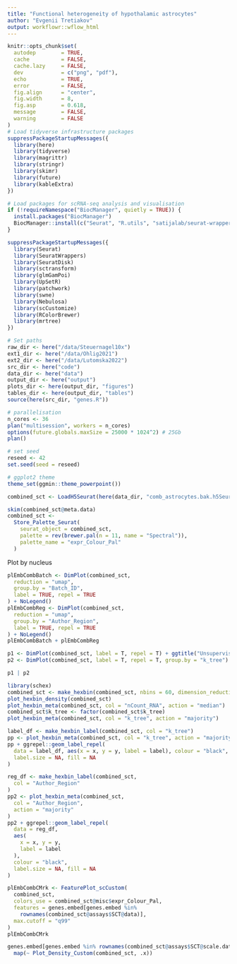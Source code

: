 ```yaml
---
title: "Functional heterogeneity of hypothalamic astrocytes"
author: "Evgenii Tretiakov"
output: workflowr::wflow_html
---
```


```r
knitr::opts_chunk$set(
  autodep        = TRUE,
  cache          = FALSE,
  cache.lazy     = FALSE,
  dev            = c("png", "pdf"),
  echo           = TRUE,
  error          = FALSE,
  fig.align      = "center",
  fig.width      = 8,
  fig.asp        = 0.618,
  message        = FALSE,
  warning        = FALSE
)
# Load tidyverse infrastructure packages
suppressPackageStartupMessages({
  library(here)
  library(tidyverse)
  library(magrittr)
  library(stringr)
  library(skimr)
  library(future)
  library(kableExtra)
})

# Load packages for scRNA-seq analysis and visualisation
if (!requireNamespace("BiocManager", quietly = TRUE)) {
  install.packages("BiocManager")
  BiocManager::install(c("Seurat", "R.utils", "satijalab/seurat-wrappers", "mojaveazure/seurat-disk", "workflowr", "linxihui/NNLM", "yanwu2014/swne", "YuLab-SMU/ggtree", "pengminshi/mrtree", "glmpca", "scry", "scater", "scuttle", "miQC", "sjessa/ggmin", "glmGamPoi", "Nebulosa"))
}

suppressPackageStartupMessages({
  library(Seurat)
  library(SeuratWrappers)
  library(SeuratDisk)
  library(sctransform)
  library(glmGamPoi)
  library(UpSetR)
  library(patchwork)
  library(swne)
  library(Nebulosa)
  library(scCustomize)
  library(RColorBrewer)
  library(mrtree)
})

# Set paths
raw_dir <- here("/data/Steuernagel10x")
ext1_dir <- here("/data/Ohlig2021")
ext2_dir <- here("/data/Lutomska2022")
src_dir <- here("code")
data_dir <- here("data")
output_dir <- here("output")
plots_dir <- here(output_dir, "figures")
tables_dir <- here(output_dir, "tables")
source(here(src_dir, "genes.R"))

# parallelisation
n_cores <- 36
plan("multisession", workers = n_cores)
options(future.globals.maxSize = 25000 * 1024^2) # 25Gb
plan()

# set seed
reseed <- 42
set.seed(seed = reseed)

# ggplot2 theme
theme_set(ggmin::theme_powerpoint())
```

```r
combined_sct <- LoadH5Seurat(here(data_dir, "comb_astrocytes.bak.h5Seurat"))
```

```r
skim(combined_sct@meta.data)
combined_sct <-
  Store_Palette_Seurat(
    seurat_object = combined_sct,
    palette = rev(brewer.pal(n = 11, name = "Spectral")),
    palette_name = "expr_Colour_Pal"
  )
```


Plot by nucleus

```r
plEmbCombBatch <- DimPlot(combined_sct,
  reduction = "umap",
  group.by = "Batch_ID",
  label = TRUE, repel = TRUE
) + NoLegend()
plEmbCombReg <- DimPlot(combined_sct,
  reduction = "umap",
  group.by = "Author_Region",
  label = TRUE, repel = TRUE
) + NoLegend()
plEmbCombBatch + plEmbCombReg
```

```r
p1 <- DimPlot(combined_sct, label = T, repel = T) + ggtitle("Unsupervised clustering") + NoLegend()
p2 <- DimPlot(combined_sct, label = T, repel = T, group.by = "k_tree") + ggtitle("MRTree") + NoLegend()

p1 | p2
```

```r
library(schex)
combined_sct <- make_hexbin(combined_sct, nbins = 60, dimension_reduction = "UMAP")
plot_hexbin_density(combined_sct)
plot_hexbin_meta(combined_sct, col = "nCount_RNA", action = "median")
combined_sct$k_tree <- factor(combined_sct$k_tree)
plot_hexbin_meta(combined_sct, col = "k_tree", action = "majority")
```

```r
label_df <- make_hexbin_label(combined_sct, col = "k_tree")
pp <- plot_hexbin_meta(combined_sct, col = "k_tree", action = "majority")
pp + ggrepel::geom_label_repel(
  data = label_df, aes(x = x, y = y, label = label), colour = "black",
  label.size = NA, fill = NA
)
```

```r
reg_df <- make_hexbin_label(combined_sct,
  col = "Author_Region"
)
pp2 <- plot_hexbin_meta(combined_sct,
  col = "Author_Region",
  action = "majority"
)
pp2 + ggrepel::geom_label_repel(
  data = reg_df,
  aes(
    x = x, y = y,
    label = label
  ),
  colour = "black",
  label.size = NA, fill = NA
)
```

```r
plEmbCombCMrk <- FeaturePlot_scCustom(
  combined_sct,
  colors_use = combined_sct@misc$expr_Colour_Pal,
  features = genes.embed[genes.embed %in%
    rownames(combined_sct@assays$SCT@data)],
  max.cutoff = "q99"
)
plEmbCombCMrk
```

```r
genes.embed[genes.embed %in% rownames(combined_sct@assays$SCT@scale.data)] |>
  map(~ Plot_Density_Custom(combined_sct, .x))
```
